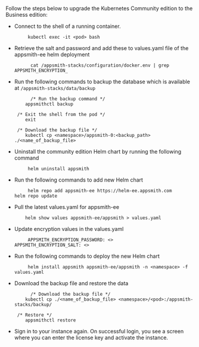 # 

<HideElements/>

Follow the steps below to upgrade the Kubernetes Community edition to the Business edition:

<ul class="circle"> 
<li> Connect to the shell of a running container.

         kubectl exec -it <pod> bash        

</li>

<li> Retrieve the salt and password and add these to values.yaml file of the appsmith-ee helm deployment

          cat /appsmith-stacks/configuration/docker.env | grep APPSMITH_ENCRYPTION_ 
</li>

<li> Run the following commands to backup the database which is available at <code>/appsmith-stacks/data/backup</code>

          /* Run the backup command */
        appsmithctl backup

     /* Exit the shell from the pod */
        exit

     /* Download the backup file */
        kubectl cp <namespace>/appsmith-0:<backup_path> ./<name_of_backup_file>
</li>
    
<li> Uninstall the community edition Helm chart by running the following command

         helm uninstall appsmith
</li>
<li>Run the following commands to add new Helm chart

         helm repo add appsmith-ee https://helm-ee.appsmith.com
    helm repo update
</li>    
<li>Pull the latest values.yaml for appsmith-ee

        helm show values appsmith-ee/appsmith > values.yaml
</li>
<li>Update encryption values in the values.yaml

         APPSMITH_ENCRYPTION_PASSWORD: <>
    APPSMITH_ENCRYPTION_SALT: <>
</li>
<li>Run the following commands to deploy the new Helm chart

         helm install appsmith appsmith-ee/appsmith -n <namespace> -f values.yaml

 </li>
<li>Download the backup file and restore the data

          /* Download the backup file */
        kubectl cp ./<name_of_backup_file> <namespace>/<pod>:/appsmith-stacks/backup/

     /* Restore */
        appsmithctl restore
</li>

<li> Sign in to your instance again. On successful login, you see a screen where you can enter the license key and activate the instance.
</li>

</ul>
